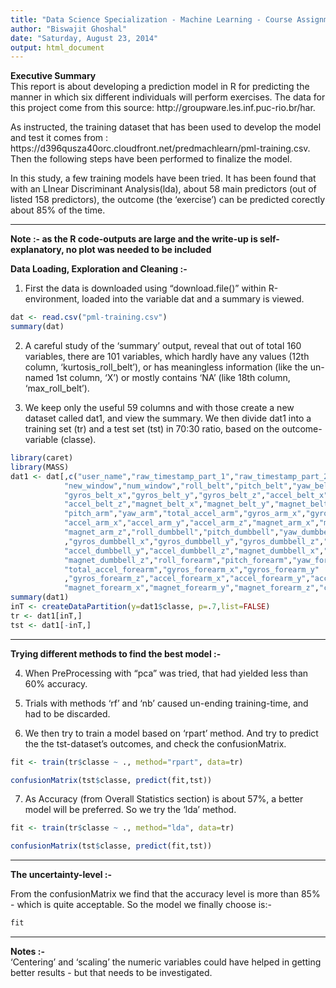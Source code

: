 ```yaml
---
title: "Data Science Specialization - Machine Learning - Course Assignment"
author: "Biswajit Ghoshal"
date: "Saturday, August 23, 2014"
output: html_document
---
```


**Executive Summary **  
This report is about developing a prediction model in R for predicting the manner in which six different individuals will perform exercises. The data for this project come from this source: http://groupware.les.inf.puc-rio.br/har.

As instructed, the training dataset that has been used to develop the model and test it comes from : https://d396qusza40orc.cloudfront.net/predmachlearn/pml-training.csv.  Then the following steps have been performed to finalize the model.

In this study, a few training models have been tried.  It has been found that with an LInear Discriminant Analysis(lda), about 58 main predictors (out of listed 158 predictors), the outcome (the 'exercise') can be predicted corectly about 85% of the time.  

---------------------------------

**Note :- as the R code-outputs are large and the write-up is self-explanatory, no plot was needed to be included **  

**Data Loading, Exploration and Cleaning :- **  

1. First the data is downloaded using "download.file()" within R-environment, loaded into the variable dat and a summary is viewed.  
```r
dat <- read.csv("pml-training.csv")
summary(dat)  
```

2. A careful study of the 'summary' output, reveal that out of total 160 variables, there are 101 variables, which hardly have any values (12th column, 'kurtosis_roll_belt'), or has meaningless information (like the un-named 1st column, 'X') or mostly contains 'NA' (like 18th column, 'max_roll_belt').  

3. We keep only the useful 59 columns and with those create a new dataset called dat1, and view the summary. We then divide dat1 into a training set (tr) and a test set (tst) in 70:30 ratio, based on the outcome-variable (classe).

```r
library(caret)
library(MASS)
dat1 <- dat[,c("user_name","raw_timestamp_part_1","raw_timestamp_part_2","cvtd_timestamp",
            "new_window","num_window","roll_belt","pitch_belt","yaw_belt","total_accel_belt",
            "gyros_belt_x","gyros_belt_y","gyros_belt_z","accel_belt_x","accel_belt_y",
            "accel_belt_z","magnet_belt_x","magnet_belt_y","magnet_belt_z","roll_arm",
            "pitch_arm","yaw_arm","total_accel_arm","gyros_arm_x","gyros_arm_y","gyros_arm_z",
            "accel_arm_x","accel_arm_y","accel_arm_z","magnet_arm_x","magnet_arm_y",
            "magnet_arm_z","roll_dumbbell","pitch_dumbbell","yaw_dumbbell","total_accel_dumbbell"
            ,"gyros_dumbbell_x","gyros_dumbbell_y","gyros_dumbbell_z","accel_dumbbell_x",
            "accel_dumbbell_y","accel_dumbbell_z","magnet_dumbbell_x","magnet_dumbbell_y",
            "magnet_dumbbell_z","roll_forearm","pitch_forearm","yaw_forearm",
            "total_accel_forearm","gyros_forearm_x","gyros_forearm_y"
            ,"gyros_forearm_z","accel_forearm_x","accel_forearm_y","accel_forearm_z",
            "magnet_forearm_x","magnet_forearm_y","magnet_forearm_z","classe")]
summary(dat1)  
inT <- createDataPartition(y=dat1$classe, p=.7,list=FALSE)  
tr <- dat1[inT,]  
tst <- dat1[-inT,]  
```  

----------------------------

**Trying different methods to find the best model :- **  

4. When PreProcessing with "pca" was tried, that had yielded less than 60% accuracy.  

5. Trials with methods 'rf' and 'nb' caused un-ending training-time, and had to be discarded.  

6. We then try to train a model based on 'rpart' method.  And try to predict the the tst-dataset's outcomes, and check the confusionMatrix.  

```r
fit <- train(tr$classe ~ ., method="rpart", data=tr)  
```  
``` r
confusionMatrix(tst$classe, predict(fit,tst))  
```
7. As Accuracy (from Overall Statistics section) is about 57%, a better model will be preferred.  So we try the 'lda' method.  

```r
fit <- train(tr$classe ~ ., method="lda", data=tr)  
```  
```r
confusionMatrix(tst$classe, predict(fit,tst))  
```

--------------------------------

**The uncertainty-level :- **  

From the confusionMatrix we find that the accuracy level is more than 85% - which is quite acceptable.  So the model we finally choose is:-   
``` r
fit   
```  

--------------------------------
**Notes :- **  
'Centering' and 'scaling' the numeric variables could have helped in getting better results - but that needs to be investigated.  

